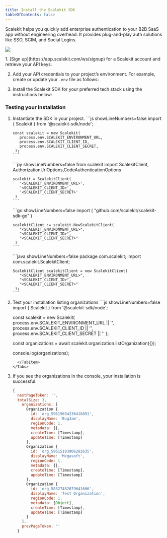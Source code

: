 ```yaml
---
title: Install the Scalekit SDK
tableOfContents: false
---
```



Scalekit helps you quickly add enterprise authentication to your B2B SaaS app without engineering overhead. It provides plug-and-play auth solutions like SSO, SCIM, and Social Logins.

![](@/assets/docs/sso-quickstart/how-scalekit-connects.png)

<Steps>
1. [Sign up](https://app.scalekit.com/ws/signup) for a Scalekit account and retrieve your API keys.

2. Add your API credentials to your project’s environment. For example, create or update your `.env` file as follows:
   <Env />

3. Install the Scalekit SDK for your preferred tech stack using the instructions below:
   <InstallSDK />

</Steps>

### Testing your installation

<Steps>

1. Instantiate the SDK in your project.
   <Tabs>
     <TabItem value="javascript" label="Node.js">
       ```js showLineNumbers=false
       import { Scalekit } from '@scalekit-sdk/node';

       const scalekit = new Scalekit(
          process.env.SCALEKIT_ENVIRONMENT_URL,
          process.env.SCALEKIT_CLIENT_ID,
          process.env.SCALEKIT_CLIENT_SECRET,
        );
       ```
     </TabItem>
     <TabItem value="javascript" label="Python">
       ```py showLineNumbers=false
       from scalekit import ScalekitClient, AuthorizationUrlOptions,CodeAuthenticationOptions

       scalekit = ScalekitClient(
          '<SCALEKIT_ENVIRONMENT_URL>',
          '<SCALEKIT_CLIENT_ID>',
          '<SCALEKIT_CLIENT_SECRET>'
        )
       ```
     </TabItem>
     <TabItem value="go" label="Golang">
       ```go showLineNumbers=false
       import (
          "github.com/scalekit/scalekit-sdk-go"
        )

       scalekitClient := scalekit.NewScalekitClient(
          "<SCALEKIT_ENVIRONMENT_URL>",
          "<SCALEKIT_CLIENT_ID>",
          "<SCALEKIT_CLIENT_SECRET>"
        )
       ```
     </TabItem>
     <TabItem value="java" label="Java">
       ```java showLineNumbers=false
       package com.scalekit;
       import com.scalekit.ScalekitClient;

       ScalekitClient scalekitClient = new ScalekitClient(
          "<SCALEKIT_ENVIRONMENT_URL>",
          "<SCALEKIT_CLIENT_ID>",
          "<SCALEKIT_CLIENT_SECRET>"
        );
       ```
     </TabItem>
   </Tabs>
2. Test your installation listing organizations
   <Tabs>
     <TabItem value="javascript" label="Node.js">
       ```js showLineNumbers=false
       import { Scalekit } from '@scalekit-sdk/node';

    const scalekit = new Scalekit(
      process.env.SCALEKIT_ENVIRONMENT_URL || '',
      process.env.SCALEKIT_CLIENT_ID || '',
      process.env.SCALEKIT_CLIENT_SECRET || ''
    );

    const organizations = await scalekit.organization.listOrganization({});

    console.log(organizations);
   ```
     </TabItem>
   </Tabs>
3. If you see the organizations in the console, your installation is successful.
    ```js showLineNumbers=false title="Result from SDK" collapse={1-12, 21-30}
    {
      nextPageToken: '',
      totalSize: 3,
        organizations: [
          Organization {
            id: 'org_59615694236418891',
            displayName: 'BugJam',
            regionCode: 1,
            metadata: {},
            createTime: [Timestamp],
            updateTime: [Timestamp]
          },
          Organization {
            id: 'org_59615193906282635',
            displayName: 'Megasoft',
            regionCode: 1,
            metadata: {},
            createTime: [Timestamp],
            updateTime: [Timestamp]
          },
          Organization {
            id: 'org_58327482079641606',
            displayName: 'Test Organization',
            regionCode: 1,
            metadata: [Object],
            createTime: [Timestamp],
            updateTime: [Timestamp]
          }
        ],
        prevPageToken: ''
      }
    ```
</Steps>